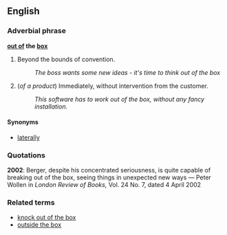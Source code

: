 ==English==

===Adverbial phrase===
'''[[out of]] the [[box]]'''

# {{idiom}} Beyond the bounds of convention.
#:''The boss wants some new ideas - it's time to think out of the box''
# {{idiom}} (''of a product'') Immediately, without intervention from the customer.
#: ''This software has to work out of the box, without any fancy installation.''

====Synonyms====
*[[laterally]]

===Quotations=== <!--Does this illustrate the meaning given above?-->

'''2002''': Berger, despite his concentrated seriousness, is quite capable of breaking out of the box, seeing things in unexpected new ways &mdash; Peter Wollen  in ''London Review of Books,'' Vol. 24 No. 7, dated 4 April 2002

===Related terms===
*[[knock out of the box]]
*[[outside the box]] <!-- doesn't have second sense above -->